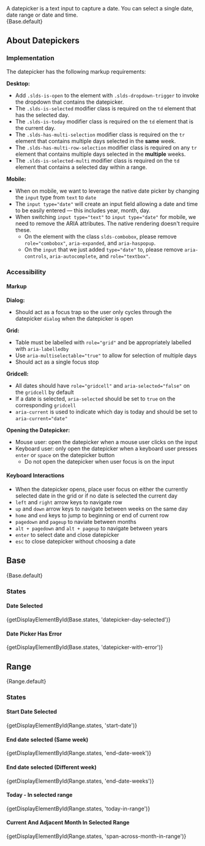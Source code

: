 
<div className="doc lead">
  A datepicker is a text input to capture a date. You can select a single date, date range or date and time.
</div>

<CodeView exampleOnly>
  <Base.Context>
    {Base.default}
  </Base.Context>
</CodeView>

## About Datepickers

### Implementation

The datepicker has the following markup requirements:

**Desktop:**
  - Add `.slds-is-open` to the element with `.slds-dropdown-trigger` to invoke the dropdown that contains the datepicker.
  - The `.slds-is-selected` modifier class is required on the `td` element that has the selected day.
  - The `.slds-is-today` modifier class is required on the `td` element that is the current day.
  - The `.slds-has-multi-selection` modifier class is required on the `tr` element that contains multiple days selected in the **same** week.
  - The `.slds-has-multi-row-selection` modifier class is required on any `tr` element that contains multiple days selected in the **multiple** weeks.
  - The `.slds-is-selected-multi` modifier class is required on the `td` element that contains a selected day within a range.

**Mobile:**
  - When on mobile, we want to leverage the native date picker by changing the `input` type from `text` to `date`
  - The `input type="date"` will create an input field allowing a date and time to be easily entered — this includes year, month, day.
  - When switching `input type="text"` to `input type="date"` for mobile, we need to remove the ARIA attributes. The native rendering doesn't require these.
    - On the element with the class `slds-combobox`, please remove `role="combobox"`, `aria-expanded`, and `aria-haspopup`.
    - On the `input` that we just added `type="date"` to, please remove `aria-controls`, `aria-autocomplete`, and `role="textbox"`.

### Accessibility

#### Markup

**Dialog:**

  - Should act as a focus trap so the user only cycles through the datepicker `dialog` when the datepicker is open

**Grid:**

  - Table must be labelled with `role="grid"` and be appropriately labelled with `aria-labelledby`
  - Use `aria-multiselectable="true"` to allow for selection of multiple days
  - Should act as a single focus stop

**Gridcell:**

  - All dates should have `role="gridcell"` and `aria-selected="false"` on the `gridcell` by default
  - If a date is selected, `aria-selected` should be set to `true` on the corresponding `gridcell`
  - `aria-current` is used to indicate which day is today and should be set to `aria-current="date"`

**Opening the Datepicker:**

  - Mouse user: open the datepicker when a mouse user clicks on the input
  - Keyboard user: only open the datepicker when a keyboard user presses `enter` or `space` on the datepicker button
    - Do not open the datepicker when user focus is on the input

#### Keyboard Interactions

  - When the datepicker opens, place user focus on either the currently selected date in the grid or if no date is selected the current day
  - `left` and `right` arrow keys to navigate row
  - `up` and `down` arrow keys to navigate between weeks on the same day
  - `home` and `end` keys to jump to beginning or end of current row
  - `pagedown` and `pageup` to naviate between months
  - `alt + pagedown` and `alt + pageup` to navigate between years
  - `enter` to select date and close datepicker
  - `esc` to close datepicker without choosing a date

## Base
<CodeView>
  <Base.Context>
    {Base.default}
  </Base.Context>
</CodeView>

### States

#### Date Selected
<CodeView>
  <Base.Context>
    {getDisplayElementById(Base.states, 'datepicker-day-selected')}
  </Base.Context>
</CodeView>

#### Date Picker Has Error
<CodeView>
  <Base.Context>
    {getDisplayElementById(Base.states, 'datepicker-with-error')}
  </Base.Context>
</CodeView>


## Range
<CodeView>
  <Range.Context>
    {Range.default}
  </Range.Context>
</CodeView>

### States

#### Start Date Selected
<CodeView>
  <Base.Context>
    {getDisplayElementById(Range.states, 'start-date')}
  </Base.Context>
</CodeView>

#### End date selected (Same week)
<CodeView>
  <Base.Context>
    {getDisplayElementById(Range.states, 'end-date-week')}
  </Base.Context>
</CodeView>

#### End date selected (Different week)
<CodeView>
  <Base.Context>
    {getDisplayElementById(Range.states, 'end-date-weeks')}
  </Base.Context>
</CodeView>

#### Today - In selected range
<CodeView>
  <Base.Context>
    {getDisplayElementById(Range.states, 'today-in-range')}
  </Base.Context>
</CodeView>

#### Current And Adjacent Month In Selected Range
<CodeView>
  <Base.Context>
    {getDisplayElementById(Range.states, 'span-across-month-in-range')}
  </Base.Context>
</CodeView>

